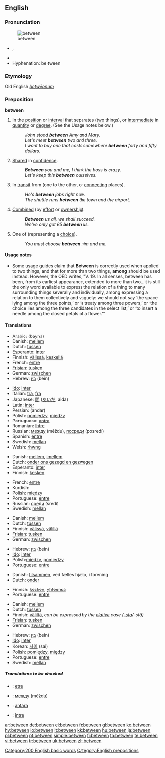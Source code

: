 ==English==

{{rank|another|right|each|173|between|face|tell|because}}

===Pronunciation===
[[Image:Entre.PNG|thumb|between]]
*{{IPA|/bɪˈtwiːn/}}, {{SAMPA|/bI"twi:n/}}
*{{audio|en-us-between.ogg|Audio (US)}}
*Hyphenation: be&middot;tween

===Etymology===
Old English ''[[betwēonum]]''
===Preposition===
'''between'''

#<!--DefA-->In the [[position]] or [[interval]] that separates ([[two]] things), or [[intermediate]] in [[quantity]] or [[degree]].  (See the Usage notes below.)
#:''John stood '''between''' Amy and Mary.''
#:''Let's meet '''between''' two and three.''
#:''I want to buy one that costs somewhere '''between''' forty and fifty dollars''.
#<!--DefB-->[[Share]]d in [[confidence]].
#:'''''Between''' you and me, I think the boss is crazy.''
#:''Let's keep this '''between''' ourselves.''
#<!--DefC-->In [[transit]] from (one to the other, or [[connecting]] places).
#:''He's '''between''' jobs right now.''
#:''The shuttle runs '''between''' the town and the airport.''
#<!--DefD-->[[Combined]] (by [[effort]] or [[ownership]]).
#:'''''Between''' us all, we shall succeed.''
#:''We've only got £5 '''between''' us.''
#<!--DefE-->One of (representing a [[choice]]).
#:''You must choose '''between''' him and me.''

====Usage notes====
*Some usage guides claim that '''Between''' is correctly used when applied to two things, and that for more than two things, '''among''' should be used instead.  However, the OED writes, "V. 19. In all senses, between has been, from its earliest appearance, extended to more than two...it is still the only word available to express the relation of a thing to many surrounding things severally and individually, among expressing a relation to them collectively and vaguely: we should not say ‘the space lying among the three points,’ or ‘a treaty among three powers,’ or ‘the choice lies among the three candidates in the select list,’ or ‘to insert a needle among the closed petals of a flower.’"

====Translations====
<!--DefA-->{{trans-top|in the position or interval that separates two things}}
*Arabic: {{ARchar|[[بين]]}} (bayna)
*Danish: [[mellem]]
*Dutch: [[tussen]]
*Esperanto: [[inter]]
*Finnish: [[välissä]], [[keskellä]]
*French: [[entre]]
*[[Frisian]]: [[tusken]]
*German: [[zwischen]]
*Hebrew: [[בין]] (bein)
{{trans-mid}}
*[[Ido]]: [[inter]]
*Italian: [[tra]], [[fra]]
*Japanese: [[間]] ([[あいだ]], aida)
*Latin: [[inter]]
*Persian: {{FAchar|[[اندر]]}} (andar)
*Polish: [[pomiędzy]], [[między]]
*Portuguese: [[entre]]
*Romanian: [[între]]
*Russian: [[между]] (méždu), [[посреди]] (posredí) 
*Spanish: [[entre]]
*Swedish: [[mellan]]
*Welsh: [[rhwng]]
{{trans-bottom}}

<!--DefB-->{{trans-top|shared in confidence by}}
*Danish: [[mellem]], [[imellem]]
*Dutch: [[onder ons gezegd en gezwegen]]
*Esperanto: [[inter]]
*Finnish: [[kesken]]
{{trans-mid}}
*French: [[entre]]
*Kurdish: {{KUchar|[[له‌ نێوان]]}}
*Polish: [[między]]
*Portuguese: [[entre]]
*Russian: [[среди]] (sredí)
*Swedish: [[mellan]]
{{trans-bottom}}

<!--DefC-->{{trans-top|in transit from one to the other}}
*Danish: [[mellem]]
*Dutch: [[tussen]]
*Finnish: [[välissä]], [[välillä]]
*[[Frisian]]: [[tusken]]
*German: [[zwischen]]
{{trans-mid}}
*Hebrew: [[בין]] (bein)
*[[Ido]]: [[inter]]
*Polish:[[między]], [[pomiędzy]]
*Portuguese: [[entre]]
{{trans-bottom}}

<!--DefD-->{{trans-top|combined by effort or ownership}}
*Danish: [[tilsammen]], ved fælles hjælp, i forening
*Dutch: [[onder]]
{{trans-mid}}
*Finnish: [[kesken]], [[yhteensä]]
*Portuguese: [[entre]]
{{trans-bottom}}

<!--DefE-->{{trans-top|one of, representing a choice}}
*Danish: [[mellem]]
*Dutch: [[tussen]]
*Finnish: [[väliltä]], ''can be expressed by the [[elative]] case ([[-sta]]/-stä)''
*[[Frisian]]: [[tusken]]
*German: [[zwischen]]
{{trans-mid}}
*Hebrew: [[בין]] (bein)
*[[Ido]]: [[inter]]
*Korean: [[사이]] (sai)
*Polish: [[pomiędzy]], [[między]]
*Portuguese: [[entre]]
*Swedish: [[mellan]]
{{trans-bottom}}

=====Translations to be checked=====
<!--Remove this section once all of the translations below have been moved into the tables above.-->
{{checktrans}}

*{{ttbc|Breton}}: [[etre]]
*{{ttbc|Bulgarian}}: [[между]] (méždu)
*{{ttbc|Indonesian}}: [[antara]]
*{{ttbc|Romanian}}: [[între]]

[[Category:200 English basic words]]
[[Category:English prepositions]]

[[ar:between]]
[[de:between]]
[[el:between]]
[[fr:between]]
[[gl:between]]
[[ko:between]]
[[hy:between]]
[[io:between]]
[[it:between]]
[[kk:between]]
[[hu:between]]
[[ja:between]]
[[pl:between]]
[[pt:between]]
[[simple:between]]
[[fi:between]]
[[ta:between]]
[[te:between]]
[[vi:between]]
[[tr:between]]
[[uk:between]]
[[zh:between]]